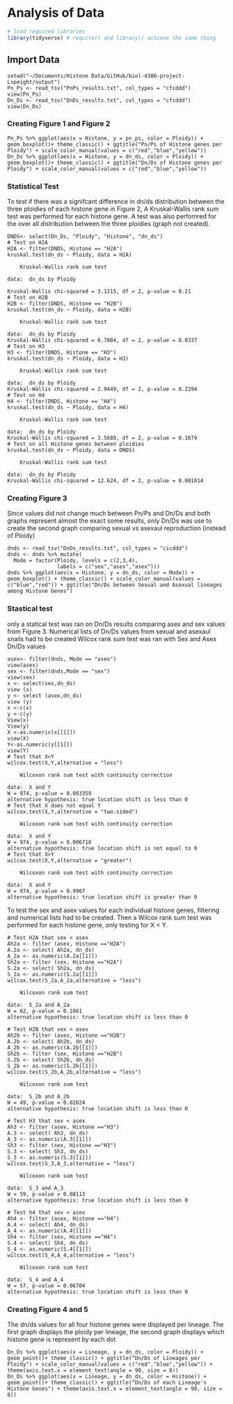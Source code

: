 # Analysis of Data

```r
# load required libraries
library(tidyverse) # require() and library() achieve the same thing
```
## Import Data
```
setwd("~/Documents/Histone Data/GitHub/biol-4386-project-Lspeight/output")
Pn_Ps <- read_tsv("PnPs_results.txt", col_types = "cfcddd")
view(Pn_Ps)
Dn_Ds <- read_tsv("DnDs_results.txt", col_types = "cfcddd")
view(Dn_Ds)
```
### Creating Figure 1 and Figure 2
```
Pn_Ps %>% ggplot(aes(x = Histone, y = pn_ps, color = Ploidy)) + geom_boxplot()+ theme_classic() + ggtitle("Pn/Ps of Histone genes per Ploidy") + scale_color_manual(values = c("red","blue","yellow")) 
Dn_Ds %>% ggplot(aes(x = Histone, y = dn_ds, color = Ploidy)) + geom_boxplot()+ theme_classic() + ggtitle("Dn/Ds of Histone genes per Ploidy") + scale_color_manual(values = c("red","blue","yellow")) 
```
### Statistical Test
To test if there was a signifcant difference in dn/ds distribution between the three ploidies of each histone gene in Figure 2, A Kruskal-Wallis rank sum test was performed for each histone gene. A test was also perfomred for the over all distribution between the three ploidies (graph not created). 
```
DNDS<- select(Dn_Ds, "Ploidy", "Histone", "dn_ds")
# Test on H2A
H2A <- filter(DNDS, Histone == "H2A")
kruskal.test(dn_ds ~ Ploidy, data = H2A)

	Kruskal-Wallis rank sum test

data:  dn_ds by Ploidy

Kruskal-Wallis chi-squared = 3.1215, df = 2, p-value = 0.21
# Test on H2B
H2B <- filter(DNDS, Histone == "H2B")
kruskal.test(dn_ds ~ Ploidy, data = H2B)

	Kruskal-Wallis rank sum test

data:  dn_ds by Ploidy
Kruskal-Wallis chi-squared = 6.7804, df = 2, p-value = 0.0337
# Test on H3
H3 <- filter(DNDS, Histone == "H3")
kruskal.test(dn_ds ~ Ploidy, data = H3)

	Kruskal-Wallis rank sum test

data:  dn_ds by Ploidy
Kruskal-Wallis chi-squared = 2.9449, df = 2, p-value = 0.2294
# Test on H4
H4 <- filter(DNDS, Histone == "H4")
kruskal.test(dn_ds ~ Ploidy, data = H4)

	Kruskal-Wallis rank sum test

data:  dn_ds by Ploidy
Kruskal-Wallis chi-squared = 3.5688, df = 2, p-value = 0.1679
# Test on all Histone genes between ploidies 
kruskal.test(dn_ds ~ Ploidy, data = DNDS)

	Kruskal-Wallis rank sum test

data:  dn_ds by Ploidy
Kruskal-Wallis chi-squared = 12.624, df = 2, p-value = 0.001814
``` 
### Creating Figure 3
Since values did not change much between Pn/Ps and Dn/Ds and both graphs represent almost the exact some results, only Dn/Ds was use to create the second graph comparing sexual vs asexaul reproduction (instead of Ploidy)
```
dnds <- read_tsv("DnDs_results.txt", col_types = "cicddd")
dnds <- dnds %>% mutate(
  Mode = factor(Ploidy, levels = c(2,3,4), 
                labels = c("sex","asex","asex")))
dnds %>% ggplot(aes(x = Histone, y = dn_ds, color = Mode)) + geom_boxplot() + theme_classic() + scale_color_manual(values = c("blue","red")) + ggtitle("Dn/Ds between Sexual and Asexual lineages among Histone Genes")
```
### Stastical test 
only a statical test was ran on Dn/Ds results comparing asex and sex values from Figure 3. 
Numerical lists of Dn/Ds values from sexual and asexaul snails had to be created
Wilcox rank sum test was ran with Sex and Asex Dn/Ds values
```
asex<- filter(dnds, Mode == "asex")
view(asex)
sex <- filter(dnds,Mode == "sex")
view(sex)
x <- select(sex,dn_ds)
view (x)
y <- select (asex,dn_ds)
view (y)
x <-c(x)
y <-c(y)
View(x)
View(y)
X <-as.numeric(x[[1]])
view(X)
Y<-as.numeric(y[[1]])
view(Y)
# Test that X<Y
wilcox.test(X,Y,alternative = "less")

	Wilcoxon rank sum test with continuity correction

data:  X and Y
W = 974, p-value = 0.003359
alternative hypothesis: true location shift is less than 0
# Test that X does not equal Y
wilcox.test(X,Y,alternative = "two.sided")

	Wilcoxon rank sum test with continuity correction

data:  X and Y
W = 974, p-value = 0.006718
alternative hypothesis: true location shift is not equal to 0
# Test that X>Y
wilcox.test(X,Y,alternative = "greater")

	Wilcoxon rank sum test with continuity correction

data:  X and Y
W = 974, p-value = 0.9967
alternative hypothesis: true location shift is greater than 0
 ```
To test the sex and asex values for each individual histone genes,
filtering and numerical lists had to be created.
Then a Wilcox rank sum test was performed for each histone gene, only testing for X < Y. 
```
# Test H2A that sex < asex 
Ah2a <- filter (asex, Histone =="H2A")
A.2a <- select( Ah2a, dn_ds)
A_2a <- as.numeric(A.2a[[1]])
Sh2a <- filter (sex, Histone =="H2A")
S.2a <- select( Sh2a, dn_ds)
S_2a <- as.numeric(S.2a[[1]])
wilcox.test(S_2a,A_2a,alternative = "less")

	Wilcoxon rank sum test

data:  S_2a and A_2a
W = 62, p-value = 0.1061
alternative hypothesis: true location shift is less than 0

# Test H2B that sex < asex 
Ah2b <- filter (asex, Histone =="H2B")
A.2b <- select( Ah2b, dn_ds)
A_2b <- as.numeric(A.2b[[1]])
Sh2b <- filter (sex, Histone =="H2B")
S.2b <- select( Sh2b, dn_ds)
S_2b <- as.numeric(S.2b[[1]])
wilcox.test(S_2b,A_2b,alternative = "less")

	Wilcoxon rank sum test

data:  S_2b and A_2b
W = 49, p-value = 0.02824
alternative hypothesis: true location shift is less than 0

# Test H3 that sex < asex 
Ah3 <- filter (asex, Histone =="H3")
A.3 <- select( Ah3, dn_ds)
A_3 <- as.numeric(A.3[[1]])
Sh3 <- filter (sex, Histone =="H3")
S.3 <- select( Sh3, dn_ds)
S_3 <- as.numeric(S.3[[1]])
wilcox.test(S_3,A_3,alternative = "less")

	Wilcoxon rank sum test

data:  S_3 and A_3
W = 59, p-value = 0.08113
alternative hypothesis: true location shift is less than 0

# Test h4 that sex < asex 
Ah4 <- filter (asex, Histone =="H4")
A.4 <- select( Ah4, dn_ds)
A_4 <- as.numeric(A.4[[1]])
Sh4 <- filter (sex, Histone =="H4")
S.4 <- select( Sh4, dn_ds)
S_4 <- as.numeric(S.4[[1]])
wilcox.test(S_4,A_4,alternative = "less")

	Wilcoxon rank sum test

data:  S_4 and A_4
W = 57, p-value = 0.06704
alternative hypothesis: true location shift is less than 0
```
### Creating Figure 4 and 5
The dn/ds values for all four histone genes were displayed per lineage. The first graph displays the ploidy per lineage, the second graph displays which histone gene is represent by each dot
```
Dn_Ds %>% ggplot(aes(x = Lineage, y = dn_ds, color = Ploidy)) + geom_point()+ theme_classic() + ggtitle("Dn/Ds of Lineages per Ploidy") + scale_color_manual(values = c("red","blue","yellow")) + theme(axis.text.x = element_text(angle = 90, size = 8))
Dn_Ds %>% ggplot(aes(x = Lineage, y = dn_ds, color = Histone)) + geom_point()+ theme_classic() + ggtitle("Dn/Ds of each Lineage's Histone Genes") + theme(axis.text.x = element_text(angle = 90, size = 8))
```
